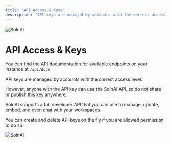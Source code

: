 ```yaml
---
title: "API Access & Keys"
description: "API keys are managed by accounts with the correct access level."
---
```



<Image
  src="/images/features/api/header-image.png"
  height={1080}
  width={1920}
  quality={100}
  alt="SolnAI"
/>

# API Access & Keys

You can find the API documentation for available endpoints on your instance at `/api/docs`

API keys are managed by accounts with the correct access level.

However, anyone with the API key can use the SolnAI API, so do not share or publish this key anywhere.

SolnAI supports a full developer API that you can use to manage, update, embed, and even chat with your workspaces.

You can create and delete API keys on the fly if you are allowed permission to do so.

<Image
  src="/images/features/api/api-keys.png"
  height={1080}
  width={1920}
  quality={100}
  alt="SolnAI"
/>
